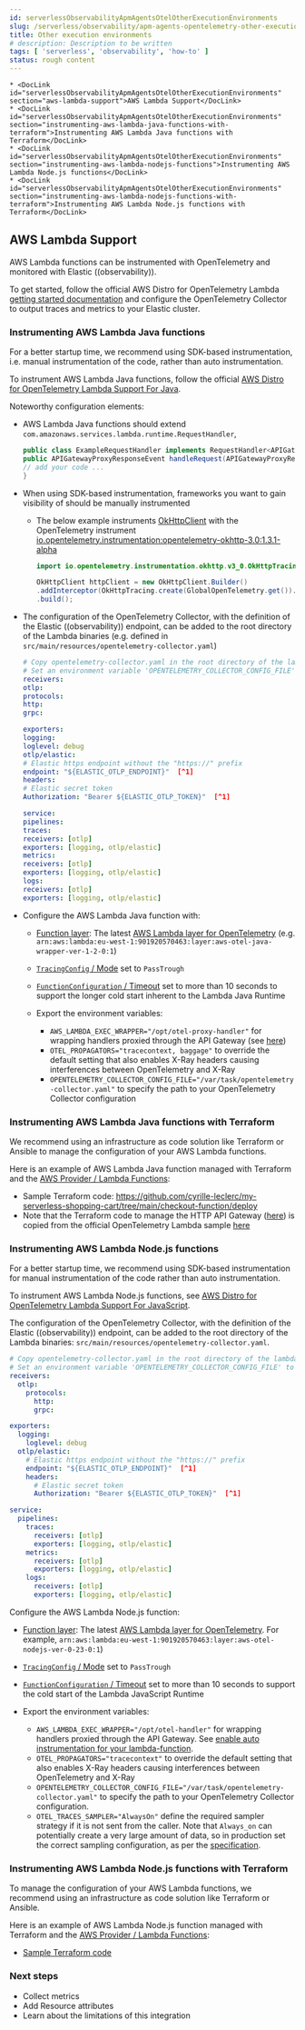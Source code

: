 ```yaml
---
id: serverlessObservabilityApmAgentsOtelOtherExecutionEnvironments
slug: /serverless/observability/apm-agents-opentelemetry-other-execution-environments
title: Other execution environments
# description: Description to be written
tags: [ 'serverless', 'observability', 'how-to' ]
status: rough content
---
```



<Testing />

<div id="open-telemetry-other-env"></div>

    * <DocLink id="serverlessObservabilityApmAgentsOtelOtherExecutionEnvironments" section="aws-lambda-support">AWS Lambda Support</DocLink>
    * <DocLink id="serverlessObservabilityApmAgentsOtelOtherExecutionEnvironments" section="instrumenting-aws-lambda-java-functions-with-terraform">Instrumenting AWS Lambda Java functions with Terraform</DocLink>
    * <DocLink id="serverlessObservabilityApmAgentsOtelOtherExecutionEnvironments" section="instrumenting-aws-lambda-nodejs-functions">Instrumenting AWS Lambda Node.js functions</DocLink>
    * <DocLink id="serverlessObservabilityApmAgentsOtelOtherExecutionEnvironments" section="instrumenting-aws-lambda-nodejs-functions-with-terraform">Instrumenting AWS Lambda Node.js functions with Terraform</DocLink>

<div id="open-telemetry-aws-lambda"></div>

## AWS Lambda Support

AWS Lambda functions can be instrumented with OpenTelemetry and monitored with Elastic ((observability)).

To get started, follow the official AWS Distro for OpenTelemetry Lambda [getting started documentation](https://aws-otel.github.io/docs/getting-started/lambda) and configure the OpenTelemetry Collector to output traces and metrics to your Elastic cluster.

<div id="open-telemetry-aws-lambda-java"></div>

### Instrumenting AWS Lambda Java functions

<DocCallOut title="Note">
For a better startup time, we recommend using SDK-based instrumentation, i.e. manual instrumentation of the code, rather than auto instrumentation.
</DocCallOut>

To instrument AWS Lambda Java functions, follow the official [AWS Distro for OpenTelemetry Lambda Support For Java](https://aws-otel.github.io/docs/getting-started/lambda/lambda-java).

Noteworthy configuration elements:

* AWS Lambda Java functions should extend `com.amazonaws.services.lambda.runtime.RequestHandler`,

    ```java
    public class ExampleRequestHandler implements RequestHandler<APIGatewayProxyRequestEvent, APIGatewayProxyResponseEvent> {
    public APIGatewayProxyResponseEvent handleRequest(APIGatewayProxyRequestEvent event, Context context) {
    // add your code ...
    }

    ```

* When using SDK-based instrumentation, frameworks you want to gain visibility of should be manually instrumented
    * The below example instruments [OkHttpClient](https://square.github.io/okhttp/4.x/okhttp/okhttp3/-ok-http-client/) with the OpenTelemetry instrument [io.opentelemetry.instrumentation:opentelemetry-okhttp-3.0:1.3.1-alpha](https://search.maven.org/artifact/io.opentelemetry.instrumentation/opentelemetry-okhttp-3.0/1.3.1-alpha/jar)

        ```java
        import io.opentelemetry.instrumentation.okhttp.v3_0.OkHttpTracing;

        OkHttpClient httpClient = new OkHttpClient.Builder()
        .addInterceptor(OkHttpTracing.create(GlobalOpenTelemetry.get()).newInterceptor())
        .build();
        ```

* The configuration of the OpenTelemetry Collector, with the definition of the Elastic ((observability)) endpoint, can be added to the root directory of the Lambda binaries (e.g. defined in `src/main/resources/opentelemetry-collector.yaml`)

    ```yaml
    # Copy opentelemetry-collector.yaml in the root directory of the lambda function
    # Set an environment variable 'OPENTELEMETRY_COLLECTOR_CONFIG_FILE' to '/var/task/opentelemetry-collector.yaml'
    receivers:
    otlp:
    protocols:
    http:
    grpc:

    exporters:
    logging:
    loglevel: debug
    otlp/elastic:
    # Elastic https endpoint without the "https://" prefix
    endpoint: "${ELASTIC_OTLP_ENDPOINT}"  [^1]
    headers:
    # Elastic secret token
    Authorization: "Bearer ${ELASTIC_OTLP_TOKEN}"  [^1]

    service:
    pipelines:
    traces:
    receivers: [otlp]
    exporters: [logging, otlp/elastic]
    metrics:
    receivers: [otlp]
    exporters: [logging, otlp/elastic]
    logs:
    receivers: [otlp]
    exporters: [logging, otlp/elastic]
    ```
    [^1]: Environment-specific configuration parameters can be conveniently passed in as environment variables: `ELASTIC_OTLP_ENDPOINT` and `ELASTIC_OTLP_TOKEN`

* Configure the AWS Lambda Java function with:
    * [Function
        layer](https://docs.aws.amazon.com/lambda/latest/dg/API_Layer.html): The latest [AWS
        Lambda layer for OpenTelemetry](https://aws-otel.github.io/docs/getting-started/lambda/lambda-java) (e.g. `arn:aws:lambda:eu-west-1:901920570463:layer:aws-otel-java-wrapper-ver-1-2-0:1`)

    * [`TracingConfig` / Mode](https://docs.aws.amazon.com/lambda/latest/dg/API_TracingConfig.html) set to `PassTrough`
    * [`FunctionConfiguration` / Timeout](https://docs.aws.amazon.com/lambda/latest/dg/API_FunctionConfiguration.html) set to more than 10 seconds to support the longer cold start inherent to the Lambda Java Runtime
    * Export the environment variables:
        * `AWS_LAMBDA_EXEC_WRAPPER="/opt/otel-proxy-handler"` for wrapping handlers proxied through the API Gateway (see [here](https://aws-otel.github.io/docs/getting-started/lambda/lambda-java#enable-auto-instrumentation-for-your-lambda-function))
        * `OTEL_PROPAGATORS="tracecontext, baggage"` to override the default setting that also enables X-Ray headers causing interferences between OpenTelemetry and X-Ray
        * `OPENTELEMETRY_COLLECTOR_CONFIG_FILE="/var/task/opentelemetry-collector.yaml"` to specify the path to your OpenTelemetry Collector configuration

<div id="open-telemetry-aws-lambda-java-terraform"></div>

### Instrumenting AWS Lambda Java functions with Terraform

We recommend using an infrastructure as code solution like Terraform or Ansible to manage the configuration of your AWS Lambda functions.

Here is an example of AWS Lambda Java function managed with Terraform and the [AWS Provider / Lambda Functions](https://registry.terraform.io/providers/hashicorp/aws/latest/docs/resources/lambda_function):

* Sample Terraform code: https://github.com/cyrille-leclerc/my-serverless-shopping-cart/tree/main/checkout-function/deploy
* Note that the Terraform code to manage the HTTP API Gateway ([here](https://github.com/cyrille-leclerc/my-serverless-shopping-cart/tree/main/utils/terraform/api-gateway-proxy)) is copied from the official OpenTelemetry Lambda sample [here](https://github.com/open-telemetry/opentelemetry-lambda/tree/e72467a085a2a6e57af133032f85ac5b8bbbb8d1/utils)

<div id="open-telemetry-aws-lambda-nodejs"></div>

### Instrumenting AWS Lambda Node.js functions

<DocCallOut title="Note">
For a better startup time, we recommend using SDK-based instrumentation for manual instrumentation of the code rather than auto instrumentation.
</DocCallOut>

To instrument AWS Lambda Node.js functions, see [AWS Distro for OpenTelemetry Lambda Support For JavaScript](https://aws-otel.github.io/docs/getting-started/lambda/lambda-js).

The configuration of the OpenTelemetry Collector, with the definition of the Elastic ((observability)) endpoint, can be added to the root directory of the Lambda binaries: `src/main/resources/opentelemetry-collector.yaml`.

```yaml
# Copy opentelemetry-collector.yaml in the root directory of the lambda function
# Set an environment variable 'OPENTELEMETRY_COLLECTOR_CONFIG_FILE' to '/var/task/opentelemetry-collector.yaml'
receivers:
  otlp:
    protocols:
      http:
      grpc:

exporters:
  logging:
    loglevel: debug
  otlp/elastic:
    # Elastic https endpoint without the "https://" prefix
    endpoint: "${ELASTIC_OTLP_ENDPOINT}"  [^1]
    headers:
      # Elastic secret token
      Authorization: "Bearer ${ELASTIC_OTLP_TOKEN}"  [^1]

service:
  pipelines:
    traces:
      receivers: [otlp]
      exporters: [logging, otlp/elastic]
    metrics:
      receivers: [otlp]
      exporters: [logging, otlp/elastic]
    logs:
      receivers: [otlp]
      exporters: [logging, otlp/elastic]
```
[^1]: Environment-specific configuration parameters can be conveniently passed in as environment variables: `ELASTIC_OTLP_ENDPOINT` and `ELASTIC_OTLP_TOKEN`

Configure the AWS Lambda Node.js function:

* [Function
    layer](https://docs.aws.amazon.com/lambda/latest/dg/API_Layer.html): The latest [AWS
    Lambda layer for OpenTelemetry](https://aws-otel.github.io/docs/getting-started/lambda/lambda-js). For example, `arn:aws:lambda:eu-west-1:901920570463:layer:aws-otel-nodejs-ver-0-23-0:1`)

* [`TracingConfig` / Mode](https://docs.aws.amazon.com/lambda/latest/dg/API_TracingConfig.html) set to `PassTrough`
* [`FunctionConfiguration` / Timeout](https://docs.aws.amazon.com/lambda/latest/dg/API_FunctionConfiguration.html) set to more than 10 seconds to support the cold start of the Lambda JavaScript Runtime
* Export the environment variables:
    * `AWS_LAMBDA_EXEC_WRAPPER="/opt/otel-handler"` for wrapping handlers proxied through the API Gateway. See [enable auto instrumentation for your lambda-function](https://aws-otel.github.io/docs/getting-started/lambda/lambda-js#enable-auto-instrumentation-for-your-lambda-function).
    * `OTEL_PROPAGATORS="tracecontext"` to override the default setting that also enables X-Ray headers causing interferences between OpenTelemetry and X-Ray
    * `OPENTELEMETRY_COLLECTOR_CONFIG_FILE="/var/task/opentelemetry-collector.yaml"` to specify the path to your OpenTelemetry Collector configuration.
    * `OTEL_TRACES_SAMPLER="AlwaysOn"` define the required sampler strategy if it is not sent from the caller. Note that `Always_on` can potentially create a very large amount of data, so in production set the correct sampling configuration, as per the [specification](https://github.com/open-telemetry/opentelemetry-specification/blob/main/specification/trace/sdk.md#sampling).

<div id="open-telemetry-aws-lambda-nodejs-terraform"></div>

### Instrumenting AWS Lambda Node.js functions with Terraform

To manage the configuration of your AWS Lambda functions, we recommend using an infrastructure as code solution like Terraform or Ansible.

Here is an example of AWS Lambda Node.js function managed with Terraform and the [AWS Provider / Lambda Functions](https://registry.terraform.io/providers/hashicorp/aws/latest/docs/resources/lambda_function):

* [Sample Terraform code](https://github.com/michaelhyatt/terraform-aws-nodejs-api-worker-otel/tree/v0.24)

<div id="open-telemetry-lambda-next"></div>

### Next steps

* <DocLink id="serverlessObservabilityApmAgentsOtelCollectMetrics">Collect metrics</DocLink>
* Add <DocLink id="serverlessObservabilityApmAgentsOtelResourceAttributes">Resource attributes</DocLink>
* Learn about the <DocLink id="serverlessObservabilityApmAgentsOtelLimitations">limitations of this integration</DocLink>
